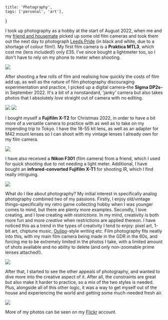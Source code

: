     title: 'Photography',
    tags: ['personal', 'art'],
}

I took up photography as a hobby at the start of August 2022, when me and my [friend and housemate](https://twitter.com/jakbarnes) picked up some old film cameras and took them out the next day to photograph [Leeds Pride](https://www.flickr.com/photos/euqsec/albums/72177720302046692) (in black and white, due to a shortage of colour film!). My first film camera is a **Praktica MTL3**, which cost me (lens included!) only £35. I've since bought a lightmeter too, so I don't have to rely on my phone to meter when shooting.

<Image src="https://live.staticflickr.com/65535/52352966316_1bc59e62d1_b_d.jpg" />

After shooting a few rolls of film and realising how quickly the costs of film add up, as well as the nature of film photography discouraging experimentation and practice, I picked up a digital camera–the **Sigma DP2s**–in September 2022. It's a bit of a nonstandard, 'janky' camera but also takes photos that I absolutely *love* straight out of camera with no editing.

<Image src="https://live.staticflickr.com/65535/52352070207_07d7434f15_b_d.jpg" />

<Image src="https://live.staticflickr.com/65535/52353284394_2f32e40d4e_b_d.jpg" />

I bought myself a **Fujifilm X-T2** for Christmas 2022, in order to have a bit more of a versatile camera to practice with as well as to take on my impending trip to Tokyo. I have the 18-55 kit lens, as well as an adapter for M42 mount lenses so I can shoot with my vintage lenses I already own for my film camera.

<Image src="https://live.staticflickr.com/65535/52353013111_189535c520_b_d.jpg" />

I have also received a **Nikon F301** (film camera) from a friend, which I used for quick shooting due to not needing a light meter. Additional, I have bought an **infrared-converted Fujifilm X-T1** for shooting IR, which I find really intriguing.

<Image src="https://live.staticflickr.com/65535/53570730145_761699e871_c_d.jpg" />

What do I like about photography? My initial interest in specifically analog photography combined two of my passions. Firstly, I enjoy old/vintage things–specifically my retro game collecting hobby when I was younger comes to mind, but there are plenty more examples. Secondly, I love creating, and I love creating *with restrictions*. In my mind, creativity is both more fun and more *creative* when restrictions are applied thereon. I have noticed this as a trend in the types of creativity I tend to enjoy: pixel art, 1-bit art, chiptune music, [Oulipo](https://en.wikipedia.org/wiki/Oulipo)-style writing etc. Film photography fits neatly into this, with my main film camera being made in the GDR in the 60s, and forcing me to be extremely limited in the photos I take, with a limited amount of shots available and no ability to delete (and only non-zoomable prime lenses attached!).

<Image src="https://live.staticflickr.com/65535/52352070052_7c1397f8f2_b_d.jpg" />

After that, I started to see the other appeals of photography, and wanted to dive more into the creative aspect of it. After all, the constraints are great but also make it harder to practice, so a mix of the two styles is needed. Plus, alongside all of this other logic, it was a way to get myself out of the house and experiencing the world and getting some much-needed fresh air.

<Image src="https://live.staticflickr.com/65535/52353403225_b0dbc960a2_b_d.jpg" />

More of my photos can be seen on my [Flickr](https://www.flickr.com/photos/euqsec/albums) account.